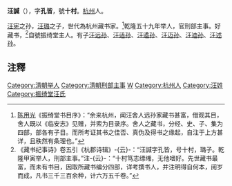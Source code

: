 '''汪諴'''（{{bd|?||?|}}），字'''孔皆'''，號'''十村'''。[[杭州|杭州]]人。

[[汪憲_(清朝官員)|汪宪]]之孙，[[汪璐|汪璐]]之子，世代為杭州藏书家。<ref>[[陈用光|陈用光]]《振绮堂书目序》：“余来杭州，闻汪舍人远孙家藏书甚富，借观其目，舍人既以《临安志》见赠，并索为目录序。舍人之藏书，分经、史、子、集为四部，部各有子目。而所考证其书之佳否、真伪及得书之缘起，自注于上方甚详，且秩然有条理也。”</ref>乾隆五十九年举人，官刑部主事。好藏书，<ref>《藏书纪事诗》卷五引《杭郡诗辑》-{云}-：“汪諴字孔皆，号十村，璐子。乾隆甲寅举人，刑部主事。”注-{云}-：“十村笃志缥缃，无他嗜好。先世藏书最富，而未有书目，因取所藏书编分四部，详考撰书人，并注明得自何本，阅岁而成，凡书三千三百余种，计六万五千卷。”</ref>自號振绮堂主人。有子[[汪远孙|汪远孙]]、[[汪适孙|汪适孙]]、[[汪遹孙|汪遹孙]]、[[汪迈孙|汪迈孙]]、[[汪迪孙|汪迪孙]]、[[汪述孙|汪述孙]]。

== 注釋 ==
{{reflist}}
[[Category:清朝举人|Category:清朝举人]]
[[Category:清朝刑部主事|Category:清朝刑部主事]]
[[Category:清朝藏書家|W]]
[[Category:杭州人|Category:杭州人]]
[[Category:汪姓|Category:汪姓]]
[[Category:振绮堂汪氏|Category:振绮堂汪氏]]
